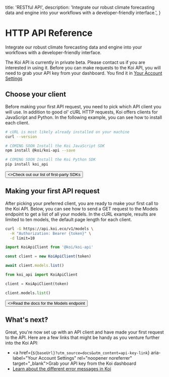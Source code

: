   title: 'RESTful API',
  description:
    'Integrate our robust climate forecasting data and engine into your workflows with a developer-friendly interface.',
}

# HTTP API Reference

<PageInformationalData lastModified={lastModified} />

Integrate our robust climate forecasting data and engine into your workflows with a developer-friendly interface.

<Warning>
  The Koi API is currently in private beta. Please contact us if you are interested in using it.
</Warning>

<Note>
  Before you can make requests to the Koi API, you will need to grab your
  API key from your dashboard. You find it in <a href={`${baseUrl}?utm_source=docs&utm_content=api-key-link`} aria-label="Your Account Settings" rel="noopener noreferrer" target="_blank">Your Account Settings</a>
</Note>

## Choose your client

Before making your first API request, you need to pick which API client you will use. In addition to good ol' cURL HTTP requests, Koi offers clients for JavaScript and Python.
In the following example, you can see how to install each client.

<CodeGroup>

```bash {{ title: 'cURL' }}
# cURL is most likely already installed on your machine
curl --version
```

```bash {{ language: 'js' }}
# COMING SOON Install the Koi JavaScript SDK
npm install @koi/koi-api --save
```

```bash {{ language: 'python' }}
# COMING SOON Install the Koi Python SDK
pip install koi_api
```

</CodeGroup>

<div className="not-prose">
  <Button href="/docs/api/sdks" variant="text" arrow="right">
    <>Check out our list of first-party SDKs</>
  </Button>
</div>

## Making your first API request

After picking your preferred client, you are ready to make your first call to the Koi API.
Below, you can see how to send a GET request to the Models endpoint to get a list of all your models.
In the cURL example, results are limited to ten models, the default page length for each client.

<CodeGroup tag="GET" label="/v1/models">

```bash {{ title: 'cURL' }}
curl -G https://api.koi.eco/v1/models \
  -H "Authorization: Bearer {token}" \
  -d limit=10
```

```js
import KoiApiClient from '@koi/koi-api'

const client = new KoiApiClient(token)

await client.models.list()
```

```python
from koi_api import KoiApiClient

client = KoiApiClient(token)

client.models.list()
```

</CodeGroup>

<div className="not-prose">
  <Button href="/docs/api/reference" variant="text" arrow="right">
    <>Read the docs for the Models endpoint</>
  </Button>
</div>

## What's next?

Great, you're now set up with an API client and have made your first request to the API.
Here are a few links that might be handy as you venture further into the Koi API:

- <a href={`${baseUrl}?utm_source=docs&utm_content=api-key-link`} aria-label="Your Account Settings" rel="noopener noreferrer" target="_blank">Grab your API key from the Koi dashboard</a>
- [Learn about the different error messages in Koi](/docs/api/errors)
